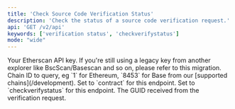```yaml
---
title: 'Check Source Code Verification Status'
description: 'Check the status of a source code verification request.'
api: 'GET /v2/api'
keywords: ['verification status', 'checkverifystatus']
mode: "wide"
---
```



  <ParamField query="apikey" type="string">
    Your Etherscan API key. If you're still using a legacy key from another explorer like BscScan/Basescan and so on, please refer to this migration.
  </ParamField>
  <ParamField query="chainid" type="string" default="1">
    Chain ID to query, eg `1` for Ethereum, `8453` for Base from our [supported chains](/development).
  </ParamField>
  <ParamField query="module" type="string" default="contract">
    Set to `contract` for this endpoint.
  </ParamField>
  <ParamField query="action" type="string" default="checkverifystatus">
    Set to `checkverifystatus` for this endpoint.
  </ParamField>
  <ParamField query="guid" type="string" default="x3ryqcqr1zdknhfhkimqmizlcqpxncqc6nrvp3pgrcpfsqedqi">
    The GUID received from the verification request.
  </ParamField>
